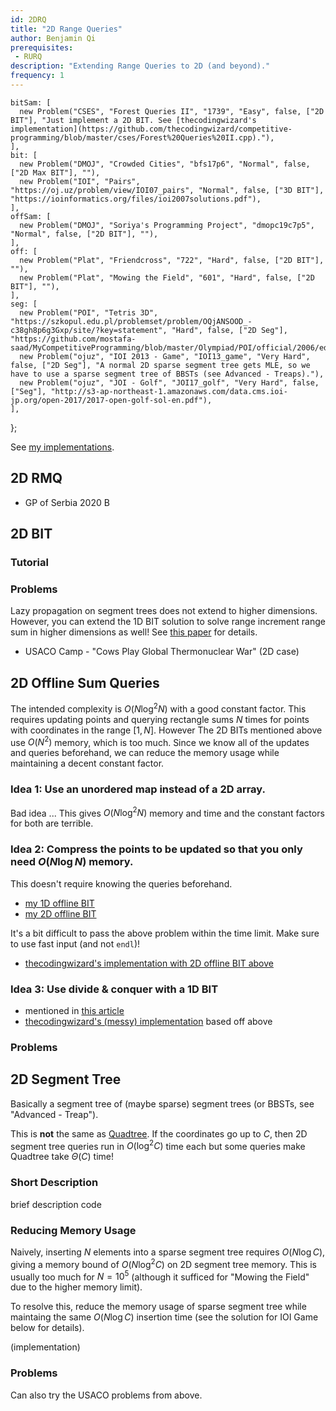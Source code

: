 ```yaml
---
id: 2DRQ
title: "2D Range Queries"
author: Benjamin Qi
prerequisites: 
 - RURQ
description: "Extending Range Queries to 2D (and beyond)."
frequency: 1
---
```


    bitSam: [
      new Problem("CSES", "Forest Queries II", "1739", "Easy", false, ["2D BIT"], "Just implement a 2D BIT. See [thecodingwizard's implementation](https://github.com/thecodingwizard/competitive-programming/blob/master/cses/Forest%20Queries%20II.cpp)."),
    ],
    bit: [
      new Problem("DMOJ", "Crowded Cities", "bfs17p6", "Normal", false, ["2D Max BIT"], ""),
      new Problem("IOI", "Pairs", "https://oj.uz/problem/view/IOI07_pairs", "Normal", false, ["3D BIT"], "https://ioinformatics.org/files/ioi2007solutions.pdf"),
    ],
    offSam: [
      new Problem("DMOJ", "Soriya's Programming Project", "dmopc19c7p5", "Normal", false, ["2D BIT"], ""),
    ],
    off: [
      new Problem("Plat", "Friendcross", "722", "Hard", false, ["2D BIT"], ""),
      new Problem("Plat", "Mowing the Field", "601", "Hard", false, ["2D BIT"], ""),
    ],
    seg: [
      new Problem("POI", "Tetris 3D", "https://szkopul.edu.pl/problemset/problem/OQjANSOOD_-c38gh8p6g3Gxp/site/?key=statement", "Hard", false, ["2D Seg"], "https://github.com/mostafa-saad/MyCompetitiveProgramming/blob/master/Olympiad/POI/official/2006/editorial/tet.pdf"),
      new Problem("ojuz", "IOI 2013 - Game", "IOI13_game", "Very Hard", false, ["2D Seg"], "A normal 2D sparse segment tree gets MLE, so we have to use a sparse segment tree of BBSTs (see Advanced - Treaps)."),
      new Problem("ojuz", "JOI - Golf", "JOI17_golf", "Very Hard", false, ["Seg"], "http://s3-ap-northeast-1.amazonaws.com/data.cms.ioi-jp.org/open-2017/2017-open-golf-sol-en.pdf"),
    ],
};

See [my implementations](https://github.com/bqi343/USACO/tree/master/Implementations/content/data-structures/2D%20Range%20Queries%20(15.2)).

## 2D RMQ

<Resources>
  <Resource source="CF" title="retrograd - Multi-Dimensional RMQ" url="blog/entry/53810" starred></Resource>
</Resources>

 - GP of Serbia 2020 B

## 2D BIT

<Problems problems={problems.bitSam} />

### Tutorial

<Resources>
  <Resource source="GFG" title="2D BIT" url="two-dimensional-binary-indexed-tree-or-fenwick-tree"></Resource>
  <Resource source="TC" title="Binary Indexed Trees" url="binary-indexed-trees"></Resource>
</Resources>

### Problems

<Problems problems={problems.bit} />

<Optional title="Range Update and Range Query in Higher Dimensions">

Lazy propagation on segment trees does not extend to higher dimensions. However, you can extend the 1D BIT solution to solve range increment range sum in higher dimensions as well! See [this paper](https://arxiv.org/pdf/1311.6093.pdf) for details.

 - USACO Camp - "Cows Play Global Thermonuclear War" (2D case)
 
</Optional>

## 2D Offline Sum Queries

<Problems problems={problems.offSam} />

The intended complexity is $O(N\log^2 N)$ with a good constant factor. This requires updating points and querying rectangle sums $N$ times for points with coordinates in the range $[1,N]$. However The 2D BITs mentioned above use $O(N^2)$ memory, which is too much. Since we know all of the updates and queries beforehand, we can reduce the memory usage while maintaining a decent constant factor.

### Idea 1: Use an unordered map instead of a 2D array.

Bad idea ... This gives $O(N\log^2N)$ memory and time and the constant factors for both are terrible.

### Idea 2: Compress the points to be updated so that you only need $O(N\log N)$ memory. 

This doesn't require knowing the queries beforehand.

  - [my 1D offline BIT](https://github.com/bqi343/USACO/blob/master/Implementations/content/data-structures/1D%20Range%20Queries%20(9.2)/BIToff.h)
  - [my 2D offline BIT](https://github.com/bqi343/USACO/blob/master/Implementations/content/data-structures/2D%20Range%20Queries%20(15.2)/BIT2DOff%20(15.2).h)

It's a bit difficult to pass the above problem within the time limit. Make sure to use fast input (and not `endl`)!

  - [thecodingwizard's implementation with 2D offline BIT above](https://github.com/thecodingwizard/competitive-programming/blob/master/DMOJ/Soriyas%20Programming%20Project.cpp)

### Idea 3: Use divide & conquer with a 1D BIT

  - mentioned in [this article](https://robert1003.github.io/2020/01/31/cdq-divide-and-conquer.html)
  - [thecodingwizard's (messy) implementation](https://github.com/thecodingwizard/competitive-programming/blob/master/DMOJ/Soriya%20Programming%20Project%201d%20BIT%20cdq%20dnc.cpp) based off above

### Problems

<Problems problems={problems.off} />

## 2D Segment Tree

Basically a segment tree of (maybe sparse) segment trees (or BBSTs, see "Advanced - Treap").

<Info title="Pro Tip">

This is **not** the same as [Quadtree](https://en.wikipedia.org/wiki/Quadtree). If the coordinates go up to $C$, then 2D segment tree queries run in $O(\log^2C)$ time each but some queries make Quadtree take $\Theta(C)$ time!

</Info>

### Short Description

<Resources>
  <Resource source="CPH" title="28.2 (Sparse SegTree), 28.4 (2D)">brief description</Resource>
  <Resource source="USACO" title="Analysis - Mowing the Field" url="http://www.usaco.org/current/data/sol_mowing_platinum_jan16.html">code</Resource>
</Resources>

### Reducing Memory Usage

Naively, inserting $N$ elements into a sparse segment tree requires $O(N\log C)$, giving a memory bound of $O(N\log^2C)$ on 2D segment tree memory. This is usually too much for $N=10^5$ (although it sufficed for "Mowing the Field" due to the higher memory limit). 

To resolve this, reduce the memory usage of sparse segment tree while maintaing the same $O(N\log C)$ insertion time (see the solution for IOI Game below for details).

(implementation)

### Problems

Can also try the USACO problems from above.

<Problems problems={problems.seg} />